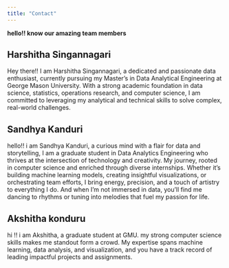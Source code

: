 ```yaml
---
title: "Contact"
---
```


**hello!! know our amazing team members**

## Harshitha Singannagari

Hey there!! I am Harshitha Singannagari, a dedicated and passionate data enthusiast, currently pursuing my Master’s in Data Analytical Engineering at George Mason University. With a strong academic foundation in data science, statistics, operations research, and computer science, I am committed to leveraging my analytical and technical skills to solve complex, real-world challenges.

## Sandhya Kanduri

hello!! i am Sandhya Kanduri, a curious mind with a flair for data and storytelling, I am a graduate student in Data Analytics Engineering who thrives at the intersection of technology and creativity. My journey, rooted in computer science and enriched through diverse internships. Whether it's building machine learning models, creating insightful visualizations, or orchestrating team efforts, I bring energy, precision, and a touch of artistry to everything I do. And when I’m not immersed in data, you’ll find me dancing to rhythms or tuning into melodies that fuel my passion for life.

## Akshitha konduru

hi !! i am Akshitha, a graduate student at GMU. my strong computer science skills makes me standout form a crowd. My expertise spans machine learning, data analysis, and visualization, and you have a track record of leading impactful projects and assignments.
